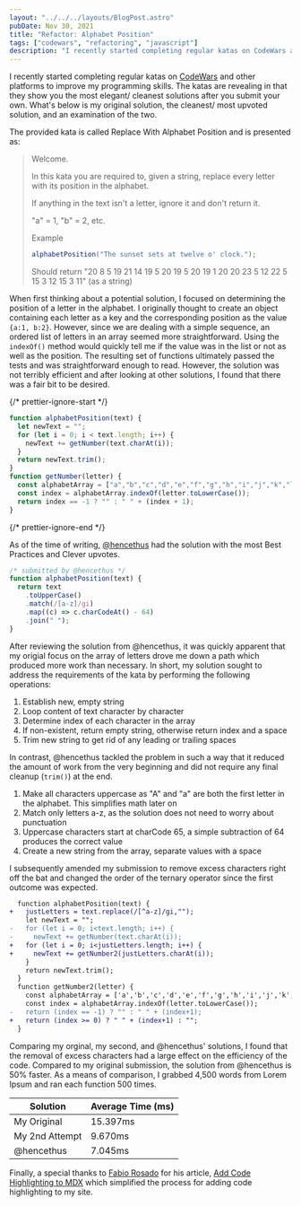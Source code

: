 ```yaml
---
layout: "../../../layouts/BlogPost.astro"
pubDate: Nov 30, 2021
title: "Refactor: Alphabet Position"
tags: ["codewars", "refactoring", "javascript"]
description: "I recently started completing regular katas on CodeWars and other platforms to improve my programming skills. The katas are revealing in that they show you the most elegant/ cleanest solutions after you submit your own. What's below is my original solution, the cleanest/ most upvoted solution, and an examination of the two."
---
```

I recently started completing regular katas on [CodeWars](https://www.codewars.com/kata/546f922b54af40e1e90001da) and other platforms to improve my programming skills. The katas are revealing in that they show you the most elegant/ cleanest solutions after you submit your own. What's below is my original solution, the cleanest/ most upvoted solution, and an examination of the two.

The provided kata is called Replace With Alphabet Position and is presented as:

> Welcome.
>
> In this kata you are required to, given a string, replace every letter with its position in the alphabet.
>
> If anything in the text isn't a letter, ignore it and don't return it.
>
> "a" = 1, "b" = 2, etc.
>
> Example
> 
> 
> ```javascript
> alphabetPosition("The sunset sets at twelve o' clock.");
> ```
>
> Should return "20 8 5 19 21 14 19 5 20 19 5 20 19 1 20 20 23 5 12 22 5 15 3 12 15 3 11" (as a string)

When first thinking about a potential solution, I focused on determining the position of a letter in the alphabet. I originally thought to create an object containing each letter as a key and the corresponding position as the value `{a:1, b:2}`. However, since we are dealing with a simple sequence, an ordered list of letters in an array seemed more straightforward. Using the `indexOf()` method would quickly tell me if the value was in the list or not as well as the position. The resulting set of functions ultimately passed the tests and was straightforward enough to read. However, the solution was not terribly efficient and after looking at other solutions, I found that there was a fair bit to be desired.

{/* prettier-ignore-start */}
```javascript
function alphabetPosition(text) {
  let newText = "";
  for (let i = 0; i < text.length; i++) {
    newText += getNumber(text.charAt(i));
  }
  return newText.trim();
}
function getNumber(letter) {
  const alphabetArray = ["a","b","c","d","e","f","g","h","i","j","k","l","m","n","o","p","q","r","s","t","u","v","w","x","y","z"];
  const index = alphabetArray.indexOf(letter.toLowerCase());
  return index == -1 ? "" : " " + (index + 1);
}
```
{/* prettier-ignore-end */}

As of the time of writing, [@hencethus](https://www.codewars.com/users/hencethus) had the solution with the most Best Practices and Clever upvotes.

```javascript
/* submitted by @hencethus */
function alphabetPosition(text) {
  return text
    .toUpperCase()
    .match(/[a-z]/gi)
    .map((c) => c.charCodeAt() - 64)
    .join(" ");
}
```

After reviewing the solution from @hencethus, it was quickly apparent that my origial focus on the array of letters drove me down a path which produced more work than necessary. In short, my solution sought to address the requirements of the kata by performing the following operations:

1. Establish new, empty string
1. Loop content of text character by character
1. Determine index of each character in the array
1. If non-existent, return empty string, otherwise return index and a space
1. Trim new string to get rid of any leading or trailing spaces

In contrast, @hencethus tackled the problem in such a way that it reduced the amount of work from the very beginning and did not require any final cleanup (`trim()`) at the end.

1. Make all characters uppercase as "A" and "a" are both the first letter in the alphabet. This simplifies math later on
1. Match only letters a-z, as the solution does not need to worry about punctuation
1. Uppercase characters start at charCode 65, a simple subtraction of 64 produces the correct value
1. Create a new string from the array, separate values with a space

I subsequently amended my submission to remove excess characters right off the bat and changed the order of the ternary operator since the first outcome was expected.

```diff
  function alphabetPosition(text) {
+   justLetters = text.replace(/[^a-z]/gi,"");
    let newText = "";
-   for (let i = 0; i<text.length; i++) {
-     newText += getNumber(text.charAt(i));
+   for (let i = 0; i<justLetters.length; i++) {
+     newText += getNumber2(justLetters.charAt(i));
    }
    return newText.trim();
  }
  function getNumber2(letter) {
    const alphabetArray = ['a','b','c','d','e','f','g','h','i','j','k','l','m','n','o','p','q','r','s','t','u','v','w','x','y','z'];
    const index = alphabetArray.indexOf(letter.toLowerCase());
-   return (index == -1) ? "" : " " + (index+1);
+   return (index >= 0) ? " " + (index+1) : "";
  }
```

Comparing my orginal, my second, and @hencethus' solutions, I found that the removal of excess characters had a large effect on the efficiency of the code. Compared to my original submission, the solution from @hencethus is 50% faster. As a means of comparison, I grabbed 4,500 words from Lorem Ipsum and ran each function 500 times.

| Solution       | Average Time (ms) |
| -------------- | ----------------- |
| My Original    | 15.397ms          |
| My 2nd Attempt | 9.670ms           |
| @hencethus     | 7.045ms           |

Finally, a special thanks to [Fabio Rosado](https://fabiorosado.dev/) for his article, [Add Code Highlighting to MDX](https://fabiorosado.dev/blog/add-code-highlighting-to-mdx/) which simplified the process for adding code highlighting to my site.
